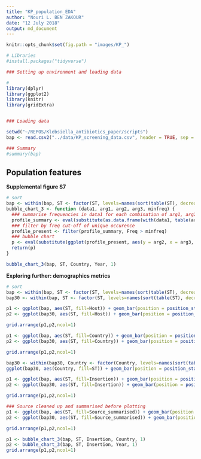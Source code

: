 ```yaml
---
title: "KP_population_EDA"
author: "Nouri L. BEN ZAKOUR"
date: "12 July 2018"
output: md_document
---
```


```r
knitr::opts_chunk$set(fig.path = "images/KP_")
```


```r
# Libraries
#install.packages("tidyverse")

### Setting up environment and loading data

#
library(dplyr)
library(ggplot2)
library(knitr)
library(gridExtra)


### Loading data

setwd("~/REPOS/Klebsiella_antibiotics_paper/scripts")
bap <- read.csv2("../data/KP_screening_data.csv", header = TRUE, sep = ",", na.strings = "", stringsAsFactors = FALSE)

### Summary
#summary(bap)
```


Population features
-------------------

**Supplemental figure S7**


```r
# sort
bap <- within(bap, ST <- factor(ST, levels=names(sort(table(ST), decreasing=TRUE))))
bubble_chart_3 <- function (data1, arg1, arg2, arg3, minfreq) {
  ### summarise frequencies in data1 for each combination of arg1, arg2 and arg3
  profile_summary <- eval(substitute(as.data.frame(with(data1, table(arg1, arg2, arg3)))))
  ### filter by freq cut-off of unique occurence
  profile_present <- filter(profile_summary, Freq > minfreq)
  ### bubble chart
  p <- eval(substitute(ggplot(profile_present, aes(y = arg2, x = arg3, fill = arg1)) + geom_jitter(aes(size=Freq, alpha=1, colour = arg1), width = 0.12, height = 0.12) + scale_size_area(max_size = 26) + theme(axis.text.x=element_text(angle=30, hjust=1, size=18), axis.title.x=element_text(size=20), axis.text.y=element_text(hjust=1, size=18), axis.title.y=element_text(size=20)) + scale_color_hue(l=60, c=300)))
  return(p)
}

bubble_chart_3(bap, ST, Country, Year, 1)
```

**Exploring further: demographics metrics**


```r

# sort
bap <- within(bap, ST <- factor(ST, levels=names(sort(table(ST), decreasing=TRUE))))
bap30 <- within(bap, ST <- factor(ST, levels=names(sort(table(ST), decreasing=TRUE)[1:30])))

p1 <- ggplot(bap, aes(ST, fill=Host)) + geom_bar(position = position_stack(reverse = TRUE), colour="black", size=0.2) + theme(axis.text.x=element_text(angle=60, hjust=1)) + ggtitle("Distribution of host by ST")
p2 <- ggplot(bap30, aes(ST, fill=Host)) + geom_bar(position = position_stack(reverse = TRUE), colour="black", size=0.2) + theme(axis.text.x=element_text(angle=60, hjust=1)) + ggtitle("Distribution of host by ST - Top 30")

grid.arrange(p1,p2,ncol=1)
```

```r

p1 <- ggplot(bap, aes(ST, fill=Country)) + geom_bar(position = position_stack(reverse = TRUE), colour="black", size=0.2) + theme(axis.text.x=element_text(angle=60, hjust=1)) + ggtitle("Distribution of country by ST")
p2 <- ggplot(bap30, aes(ST, fill=Country)) + geom_bar(position = position_stack(reverse = TRUE), colour="black", size=0.2) + theme(axis.text.x=element_text(angle=60, hjust=1)) + ggtitle("Distribution of country by ST - Top 30")

grid.arrange(p1,p2,ncol=1)
```

```r

bap30 <- within(bap30, Country <- factor(Country, levels=names(sort(table(Country), decreasing=TRUE)[1:30])))
ggplot(bap30, aes(Country, fill=ST)) + geom_bar(position = position_stack(reverse = TRUE), colour="black", size=0.2) + theme(axis.text.x=element_text(angle=60, hjust=1)) + ggtitle("Distribution of ST by country - Top 30") 

```

```r

p1 <- ggplot(bap, aes(ST, fill=Insertion)) + geom_bar(position = position_stack(reverse = TRUE), colour="black", size=0.2) + theme(axis.text.x=element_text(angle=60, hjust=1)) + ggtitle("Distribution of GD/TD insertion by ST")
p2 <- ggplot(bap30, aes(ST, fill=Insertion)) + geom_bar(position = position_stack(reverse = TRUE), colour="black", size=0.2) + theme(axis.text.x=element_text(angle=60, hjust=1)) + ggtitle("Distribution of GD/TD insertion by ST - Top 30")

grid.arrange(p1,p2,ncol=1)
```


```r

### Source cleaned up and summarised before plotting
p1 <- ggplot(bap, aes(ST, fill=Source_summarised)) + geom_bar(position = position_stack(reverse = TRUE), colour="black", size=0.2) + theme(axis.text.x=element_text(angle=60, hjust=1)) + ggtitle("Distribution of source by ST") 
p2 <- ggplot(bap30, aes(ST, fill=Source_summarised)) + geom_bar(position = position_stack(reverse = TRUE), colour="black", size=0.2) + theme(axis.text.x=element_text(angle=60, hjust=1)) + ggtitle("Distribution of source by ST - Top 30") 

grid.arrange(p1,p2,ncol=1)
```

```r

p1 <- bubble_chart_3(bap, ST, Insertion, Country, 1)
p2 <- bubble_chart_3(bap, ST, Insertion, Year, 1)
grid.arrange(p1,p2,ncol=1)

```